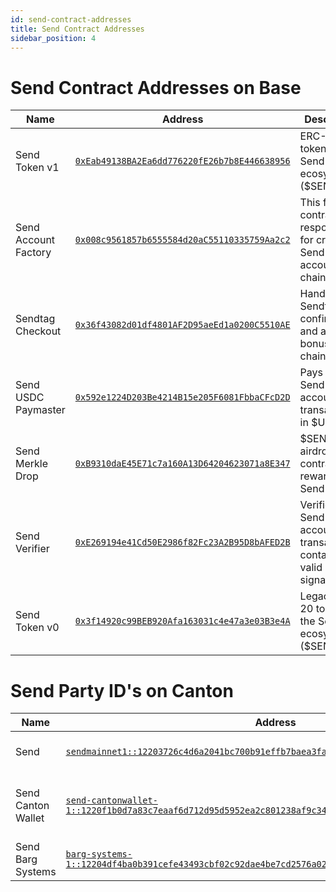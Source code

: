 ```yaml
---
id: send-contract-addresses
title: Send Contract Addresses
sidebar_position: 4
---
```


# Send Contract Addresses on Base

| Name | Address | Description |
|------|---------|-------------|
| Send Token v1 | [`0xEab49138BA2Ea6dd776220fE26b7b8E446638956`](https://basescan.org/token/0xeab49138ba2ea6dd776220fe26b7b8e446638956) | ERC-20 token for the Send ecosystem ($SEND) |
| Send Account Factory | [`0x008c9561857b6555584d20aC55110335759Aa2c2`](https://basescan.org/address/0x008c9561857b6555584d20ac55110335759aa2c2) | This factory contract is responsible for creating Send accounts on-chain |
| Sendtag Checkout | [`0x36f43082d01df4801AF2D95aeEd1a0200C5510AE`](https://basescan.org/address/0x36f43082d01df4801af2d95aeEd1a0200c5510ae) | Handles Sendtag confirmations and affiliate bonuses on-chain |
| Send USDC Paymaster | [`0x592e1224D203Be4214B15e205F6081FbbaCFcD2D`](https://basescan.org/address/0x592e1224d203be4214b15e205f6081fbbacfcd2d) | Pays for Send account transactions in $USDC |
| Send Merkle Drop | [`0xB9310daE45E71c7a160A13D64204623071a8E347`](https://basescan.org/address/0xb9310dae45e71c7a160a13d64204623071a8e347) | $SEND token airdrop contract for rewarding Send users |
| Send Verifier | [`0xE269194e41Cd50E2986f82Fc23A2B95D8bAFED2B`](https://basescan.org/address/0xe269194e41cd50e2986f82fc23a2b95d8bafed2b) | Verifies each Send account transaction contains a valid signature |
| Send Token v0 | [`0x3f14920c99BEB920Afa163031c4e47a3e03B3e4A`](https://basescan.org/token/0x3f14920c99beb920afa163031c4e47a3e03b3e4a) | Legacy ERC-20 token for the Send ecosystem ($SEND v0) |

# Send Party ID's on Canton

| Name | Address | Description |
|------|---------|-------------|
| Send | [`sendmainnet1::12203726c4d6a2041bc700b91effb7baea3fa3af720edabb5dd3e6e8b56867f9b016`](https://lighthouse.fivenorth.io/validator/sendmainnet1%3A%3A12203726c4d6a2041bc700b91effb7baea3fa3af720edabb5dd3e6e8b56867f9b016) | Canton Network Validator |
| Send Canton Wallet | [`send-cantonwallet-1::1220f1b0d7a83c7eaaf6d712d95d5952ea2c801238af9c342e8d83c87dfc45c999dc`](https://lighthouse.fivenorth.io/validator/send-cantonwallet-1%3A%3A1220f1b0d7a83c7eaaf6d712d95d5952ea2c801238af9c342e8d83c87dfc45c999dc) | Canton Network Featured App and Validator |
| Send Barg Systems | [`barg-systems-1::12204df4ba0b391cefe43493cbf02c92dae4be7cd2576a027d23f6278f7ceb819f7a`](https://lighthouse.fivenorth.io/validator/barg-systems-1%3A%3A12204df4ba0b391cefe43493cbf02c92dae4be7cd2576a027d23f6278f7ceb819f7a) | Canton Network Validator |
